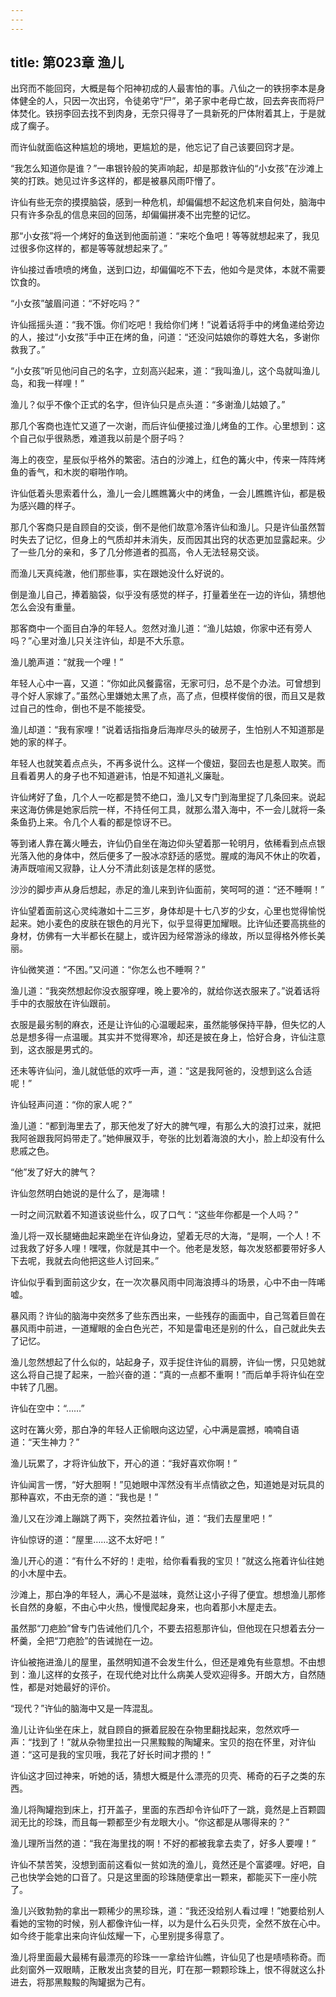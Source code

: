 ```yaml
---
---
---
```

title: 第023章 渔儿
---





出窍而不能回窍，大概是每个阳神初成的人最害怕的事。八仙之一的铁拐李本是身体健全的人，只因一次出窍，令徒弟守“尸”，弟子家中老母亡故，回去奔丧而将尸体焚化。铁拐李回去找不到肉身，无奈只得寻了一具新死的尸体附着其上，于是就成了瘸子。

而许仙就面临这种尴尬的境地，更尴尬的是，他忘记了自己该要回窍才是。

“我怎么知道你是谁？”一串银铃般的笑声响起，却是那救许仙的“小女孩”在沙滩上笑的打跌。她见过许多这样的，都是被暴风雨吓懵了。

许仙有些无奈的摸摸脑袋，感到一种危机，却偏偏想不起这危机来自何处，脑海中只有许多杂乱的信息来回的回荡，却偏偏拼凑不出完整的记忆。

那“小女孩”将一个烤好的鱼送到他面前道：“来吃个鱼吧！等等就想起来了，我见过很多你这样的，都是等等就想起来了。”

许仙接过香喷喷的烤鱼，送到口边，却偏偏吃不下去，他如今是灵体，本就不需要饮食的。

“小女孩”皱眉问道：“不好吃吗？”

许仙摇摇头道：“我不饿。你们吃吧！我给你们烤！”说着话将手中的烤鱼递给旁边的人，接过“小女孩”手中正在烤的鱼，问道：“还没问姑娘你的尊姓大名，多谢你救我了。”

“小女孩”听见他问自己的名字，立刻高兴起来，道：“我叫渔儿，这个岛就叫渔儿岛，和我一样哩！”

渔儿？似乎不像个正式的名字，但许仙只是点头道：“多谢渔儿姑娘了。”

那几个客商也连忙又道了一次谢，而后许仙便接过渔儿烤鱼的工作。心里想到：这个自己似乎很熟悉，难道我以前是个厨子吗？

海上的夜空，星辰似乎格外的繁密。洁白的沙滩上，红色的篝火中，传来一阵阵烤鱼的香气，和木炭的噼啪作响。

许仙低着头思索着什么，渔儿一会儿瞧瞧篝火中的烤鱼，一会儿瞧瞧许仙，都是极为感兴趣的样子。

那几个客商只是自顾自的交谈，倒不是他们故意冷落许仙和渔儿。只是许仙虽然暂时失去了记忆，但身上的气质却并未消失，反而因其出窍的状态更加显露起来。少了一些几分的亲和，多了几分修道者的孤高，令人无法轻易交谈。

而渔儿天真纯澈，他们那些事，实在跟她没什么好说的。

倒是渔儿自己，捧着脑袋，似乎没有感觉的样子，打量着坐在一边的许仙，猜想他怎么会没有重量。

那客商中一个面目白净的年轻人。忽然对渔儿道：“渔儿姑娘，你家中还有旁人吗？”心里对渔儿只关注许仙，却是不大乐意。

渔儿脆声道：“就我一个哩！”

年轻人心中一喜，又道：“你如此风餐露宿，无家可归，总不是个办法。可曾想到寻个好人家嫁了。”虽然心里嫌她太黑了点，高了点，但模样俊俏的很，而且又是救过自己的性命，倒也不是不能接受。

渔儿却道：“我有家哩！”说着话指指身后海岸尽头的破房子，生怕别人不知道那是她的家的样子。

年轻人也就笑着点点头，不再多说什么。这样一个傻妞，娶回去也是惹人取笑。而且看着男人的身子也不知道避讳，怕是不知道礼义廉耻。

许仙烤好了鱼，几个人一吃都是赞不绝口，渔儿又专门到海里捉了几条回来。说起来这海仿佛是她家后院一样，不持任何工具，就那么潜入海中，不一会儿就将一条条鱼扔上来。令几个人看的都是惊讶不已。

等到诸人靠在篝火睡去，许仙仍自坐在海边仰头望着那一轮明月，依稀看到点点银光落入他的身体中，然后便多了一股冰凉舒适的感觉。腥咸的海风不休止的吹着，涛声既喧闹又寂静，让人分不清此刻该是怎样的感觉。

沙沙的脚步声从身后想起，赤足的渔儿来到许仙面前，笑呵呵的道：“还不睡啊！”

许仙望着面前这心灵纯澈如十二三岁，身体却是十七八岁的少女，心里也觉得愉悦起来。她小麦色的皮肤在银色的月光下，似乎显得更加耀眼。比许仙还要高挑些的身材，仿佛有一大半都长在腿上，或许因为经常游泳的缘故，所以显得格外修长美丽。

许仙微笑道：“不困。”又问道：“你怎么也不睡啊？”

渔儿道：“我突然想起你没衣服穿哩，晚上要冷的，就给你送衣服来了。”说着话将手中的衣服放在许仙跟前。

衣服是最劣制的麻衣，还是让许仙的心温暖起来，虽然能够保持平静，但失忆的人总是想多得一点温暖。其实并不觉得寒冷，却还是披在身上，恰好合身，许仙注意到，这衣服是男式的。

还未等许仙问，渔儿就低低的欢呼一声，道：“这是我阿爸的，没想到这么合适呢！”

许仙轻声问道：“你的家人呢？”

渔儿道：“都到海里去了，那天他发了好大的脾气哩，有那么大的浪打过来，就把我阿爸跟我阿妈带走了。”她伸展双手，夸张的比划着海浪的大小，脸上却没有什么悲戚之色。

“他”发了好大的脾气？

许仙忽然明白她说的是什么了，是海啸！

一时之间沉默着不知道该说些什么，叹了口气：“这些年你都是一个人吗？”

渔儿将一双长腿蜷曲起来跪坐在许仙身边，望着无尽的大海，“是啊，一个人！不过我救了好多人哩！嘿嘿，你就是其中一个。他老是发怒，每次发怒都要带好多人下去呢，我就去向他把这些人讨回来。”

许仙似乎看到面前这少女，在一次次暴风雨中同海浪搏斗的场景，心中不由一阵唏嘘。

暴风雨？许仙的脑海中突然多了些东西出来，一些残存的画面中，自己驾着巨兽在暴风雨中前进，一道耀眼的金白色光芒，不知是雷电还是别的什么，自己就此失去了记忆。

渔儿忽然想起了什么似的，站起身子，双手捉住许仙的肩膀，许仙一愣，只见她就这么将自己提了起来，一脸兴奋的道：“真的一点都不重啊！”而后单手将许仙在空中转了几圈。

许仙在空中：“……”

这时在篝火旁，那白净的年轻人正偷眼向这边望，心中满是震撼，喃喃自语道：“天生神力？”

渔儿玩累了，才将许仙放下，开心的道：“我好喜欢你啊！”

许仙闻言一愣，“好大胆啊！”见她眼中浑然没有半点情欲之色，知道她是对玩具的那种喜欢，不由无奈的道：“我也是！”

渔儿又在沙滩上蹦跳了两下，突然拉着许仙，道：“我们去屋里吧！”

许仙惊讶的道：“屋里……这不太好吧！”

渔儿开心的道：“有什么不好的！走啦，给你看看我的宝贝！”就这么拖着许仙往她的小木屋中去。

沙滩上，那白净的年轻人，满心不是滋味，竟然让这小子得了便宜。想想渔儿那修长自然的身躯，不由心中火热，慢慢爬起身来，也向着那小木屋走去。

虽然那“刀疤脸”曾专门告诫他们几个，不要去招惹那许仙，但他现在只想着去分一杯羹，全把“刀疤脸”的告诫抛在一边。

许仙被拖进渔儿的屋里，虽然明知道不会发生什么，但还是难免有些意想。不由想到：渔儿这样的女孩子，在现代绝对比什么病美人受欢迎得多。开朗大方，自然随性，都是对她最好的评价。

“现代？”许仙的脑海中又是一阵混乱。

渔儿让许仙坐在床上，就自顾自的撅着屁股在杂物里翻找起来，忽然欢呼一声：“找到了！”就从杂物里拉出一只黑黢黢的陶罐来。宝贝的抱在怀里，对许仙道：“这可是我的宝贝哦，我花了好长时间才攒的！”

许仙这才回过神来，听她的话，猜想大概是什么漂亮的贝壳、稀奇的石子之类的东西。

渔儿将陶罐抱到床上，打开盖子，里面的东西却令许仙吓了一跳，竟然是上百颗圆润无比的珍珠，而且每一颗都至少有龙眼大小。“你这都是从哪得来的？”

渔儿理所当然的道：“我在海里找的啊！不好的都被我拿去卖了，好多人要哩！”

许仙不禁苦笑，没想到面前这看似一贫如洗的渔儿，竟然还是个富婆哩。好吧，自己也快学会她的口音了。只是这里面的珍珠随便拿出一颗来，都能买下一座小院了。

渔儿兴致勃勃的拿出一颗稀少的黑珍珠，道：“我还没给别人看过哩！”她要给别人看她的宝物的时候，别人都像许仙一样，以为是什么石头贝壳，全然不放在心中。如今终于能拿出来向许仙炫耀一下，心里别提多得意了。

渔儿将里面最大最稀有最漂亮的珍珠一一拿给许仙瞧，许仙见了也是啧啧称奇。而此刻窗外一双眼睛，正散发出贪婪的目光，盯在那一颗颗珍珠上，恨不得就这么扑进去，将那黑黢黢的陶罐据为己有。